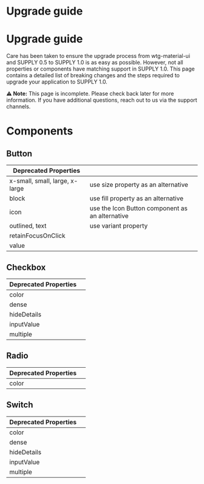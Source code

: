 
<Meta title="Getting started/Upgrade guide" />

<h1 className="content-header">Upgrade guide</h1>

# Upgrade guide

Care has been taken to ensure the upgrade process from wtg-material-ui and SUPPLY 0.5 to SUPPLY 1.0 is as easy as possible. However, not all properties or components have matching support in SUPPLY 1.0. This page contains a detailed list of breaking changes and the steps required to upgrade your application to SUPPLY 1.0.

<p>
    <strong>⚠️ Note:</strong> This page is incomplete. Please check back later for more information. If you have additional questions, reach out to us via the support channels.
</p>

# Components

## Button

<table className="component-status" style={{ width: '100%' }}>
    <thead>
        <tr>
            <th>Deprecated Properties</th>
            <th></th>
        </tr>
    </thead>
    <tbody>
        <tr>
            <td>x-small, small, large, x-large</td>
            <td>use size property as an alternative</td>
        </tr>
        <tr>
            <td>block</td>
            <td>use fill property as an alternative</td>
        </tr>
        <tr>
            <td>icon</td>
            <td>use the Icon Button component as an alternative</td>
        </tr>
        <tr>
            <td>outlined, text</td>
            <td>use variant property</td>
        </tr>
        <tr>
            <td>retainFocusOnClick</td>
            <td></td>
        </tr>
        <tr>
            <td>value</td>
            <td></td>
        </tr>
    </tbody>
</table>

## Checkbox

<table className="component-status" style={{ width: '100%' }}>
    <thead>
        <tr>
            <th>Deprecated Properties</th>
            <th></th>
        </tr>
    </thead>
    <tbody>
        <tr>
            <td>color</td>
            <td></td>
        </tr>
        <tr>
            <td>dense</td>
            <td></td>
        </tr>
        <tr>
            <td>hideDetails</td>
            <td></td>
        </tr>
        <tr>
            <td>inputValue</td>
            <td></td>
        </tr>
        <tr>
            <td>multiple</td>
            <td></td>
        </tr>
    </tbody>
</table>

## Radio

<table className="component-status" style={{ width: '100%' }}>
    <thead>
        <tr>
            <th>Deprecated Properties</th>
            <th></th>
        </tr>
    </thead>
    <tbody>
        <tr>
            <td>color</td>
            <td></td>
        </tr>
    </tbody>
</table>

## Switch

<table className="component-status" style={{ width: '100%' }}>
    <thead>
        <tr>
            <th>Deprecated Properties</th>
            <th></th>
        </tr>
    </thead>
    <tbody>
        <tr>
            <td>color</td>
            <td></td>
        </tr>
        <tr>
            <td>dense</td>
            <td></td>
        </tr>
        <tr>
            <td>hideDetails</td>
            <td></td>
        </tr>
        <tr>
            <td>inputValue</td>
            <td></td>
        </tr>
        <tr>
            <td>multiple</td>
            <td></td>
        </tr>
    </tbody>
</table>
